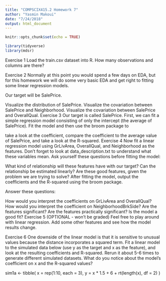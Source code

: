 ```yaml
---
title: "COMPSCIX415.2 Homework 7"
author: "Yasmin Makoui"
date: "7/24/2018"
output: html_document
---
```


```r
knitr::opts_chunk$set(echo = TRUE)
```


```r
library(tidyverse)
library(mdsr)
```

Exercise 1
Load the train.csv dataset into R. How many observations and columns are there?

Exercise 2
Normally at this point you would spend a few days on EDA, but for this homework we will do some very basic EDA and get right to fitting some linear regression models.

Our target will be SalePrice.

Visualize the distribution of SalePrice.
Visualize the covariation between SalePrice and Neighborhood.
Visualize the covariation between SalePrice and OverallQual.
Exercise 3
Our target is called SalePrice. First, we can fit a simple regression model consisting of only the intercept (the average of SalePrice). Fit the model and then use the broom package to

take a look at the coefficient,
compare the coefficient to the average value of SalePrice, and
take a look at the R-squared.
Exercise 4
Now fit a linear regression model using GrLivArea, OverallQual, and Neighborhood as the features. Don’t forget to look at  data_description.txt to understand what these variables mean. Ask yourself these questions before fitting the model:

What kind of relationship will these features have with our target?
Can the relationship be estimated linearly?
Are these good features, given the problem we are trying to solve?
After fitting the model, output the coefficients and the R-squared using the broom package.

Answer these questions:

How would you interpret the coefficients on GrLivArea and OverallQual?
How would you interpret the coefficient on NeighborhoodBrkSide?
Are the features significant?
Are the features practically significant?
Is the model a good fit?
Exercise 5 (OPTIONAL - won’t be graded)
Feel free to play around with linear regression. Add some other features and see how the model results change.

Exercise 6
One downside of the linear model is that it is sensitive to unusual values because the distance incorporates a squared term. Fit a linear model to the simulated data below (use y as the target and x as the feature), and look at the resulting coefficients and R-squared. Rerun it about 5-6 times to generate different simulated datasets. What do you notice about the model’s coefficient on x and the R-squared values?

sim1a <- tibble(
  x = rep(1:10, each = 3),
  y = x * 1.5 + 6 + rt(length(x), df = 2)
)
